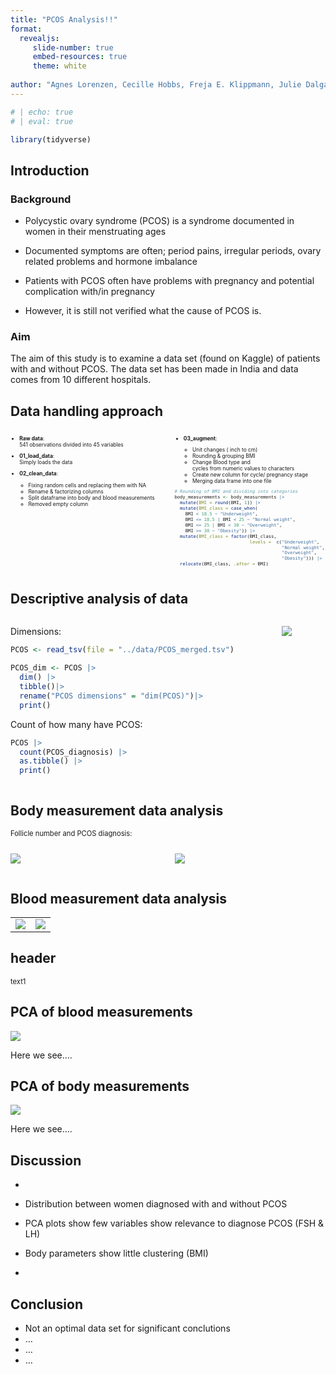 ```yaml
---
title: "PCOS Analysis!!"
format:
  revealjs:
     slide-number: true
     embed-resources: true
     theme: white
      
author: "Agnes Lorenzen, Cecille Hobbs, Freja E. Klippmann, Julie Dalgaard Petersen & Mille Rask Sander"
---
```


```r
# | echo: true 
# | eval: true  

library(tidyverse)
```

## Introduction {.smaller}

### Background

-   Polycystic ovary syndrome (PCOS) is a syndrome documented in women in their menstruating ages

-   Documented symptoms are often; period pains, irregular periods, ovary related problems and hormone imbalance

-   Patients with PCOS often have problems with pregnancy and potential complication with/in pregnancy

-   However, it is still not verified what the cause of PCOS is.

### Aim

The aim of this study is to examine a data set (found on Kaggle) of patients with and without PCOS. The data set has been made in India and data comes from 10 different hospitals.

## Data handling approach {style=".smaller"}

::: columns
::: {.column width="50%"}
::: {style="font-size: 0.6em"}
::: incremental
-   <strong>Raw data</strong>:<br />541 observations divided into 45 variables<br />

-   <strong>01_load_data</strong>:<br />Simply loads the data<br />

-   <strong>02_clean_data</strong>:<br />

    ::: nonincremental
    -   Fixing random cells and replacing them with NA
    -   Rename & factorizing columns
    -   Split dataframe into body and blood measurements
    -   Removed empty column<br />
    :::
:::
:::
:::

::: {.column width="50%"}
::: {style="font-size: 0.6em"}
::: incremental
-   <strong>03_augment</strong>:<br />

    <div>

    -   Unit changes ( inch to cm)
    -   Rounding & grouping BMI
    -   Change Blood type and cycles from numeric values to characters
    -   Create new column for cycle/ pregnancy stage
    -   Merging data frame into one file<br />

    </div>
:::

``` .r

# Rounding of BMI and dividing into categories
body_measurements <- body_measurements |>
  mutate(BMI = round(BMI, 1)) |> 
  mutate(BMI_class = case_when(
    BMI < 18.5 ~ "Underweight",
    BMI <= 18.5 | BMI < 25 ~ "Normal weight",
    BMI <= 25 | BMI < 30 ~ "Overweight",
    BMI >= 30 ~ "Obesity")) |>
  mutate(BMI_class = factor(BMI_class,
                            levels =  c("Underweight", 
                                        "Normal weight",
                                        "Overweight", 
                                        "Obesity"))) |>
  relocate(BMI_class, .after = BMI)
```
:::
:::
:::

## Descriptive analysis of data {style=".smaller"}

::: columns
::: {.column width="50%" style=".smaller"}
::: {style="font-size: 1em"}
Dimensions:

```r
PCOS <- read_tsv(file = "../data/PCOS_merged.tsv")

PCOS_dim <- PCOS |>
  dim() |>
  tibble()|>
  rename("PCOS dimensions" = "dim(PCOS)")|>
  print()
```

Count of how many have PCOS:

```r
PCOS |> 
  count(PCOS_diagnosis) |>
  as.tibble() |>
  print()
```
:::
:::

::: {.column width="50%" style=".smaller"}
![](../results/04_age_hist.png)
:::
:::

## Body measurement data analysis

::: {style=".smaller, font-size: 0.8em"}
<div>

::: {style="font-size: 0.8em"}
Follicle number and PCOS diagnosis:
:::

</div>

::: columns
::: {.column width="50%"}
![](images/05_follicle_L_box-01.png){style=".smaller"}
:::

::: {.column width="50%"}
![](images/05_follicle_R_box-01.png){style=".smaller"}
:::
:::
:::

## Blood measurement data analysis

<div>

|                               |                                      |
|-------------------------------|--------------------------------------|
| ![](images/06_box_AMH-04.png) | ![](images/06_cor_blood_plot-03.png) |

</div>

## header

<div>

::: {style="font-size: 0.8em"}

<div>

text1

</div>

<div>

<div>

</div>

</div>
:::

</div>

## PCA of blood measurements

::: {style=".smaller"}
![](../results/07_blood_PCA.png){fig-align="center"}

Here we see....
:::

## PCA of body measurements

::: {style=".smaller"}
![](../results/07_body_PCA.png){fig-align="center"}

Here we see....
:::

## Discussion

-   

-   Distribution between women diagnosed with and without PCOS

-   PCA plots show few variables show relevance to diagnose PCOS (FSH & LH)

-   Body parameters show little clustering (BMI)

-   

## Conclusion

-   Not an optimal data set for significant conclutions
-   ...
-   ...
-   ...
